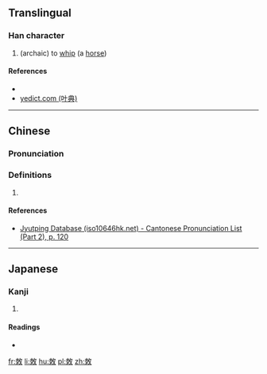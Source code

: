 ==Translingual==

===Han character===
{{Han char|rn=66|rad=攴|as=06|sn=10|four=|canj=木月人大 (DBOK)|ids=⿰[[朿]][[攵]]}}

# (archaic) to [[whip]] (a [[horse]])

====References====
* {{Han ref|kx=0470.100|dkj=13175|dj=0820.160|hdz=21457.020|uh=6547|ud=25927}}
*[http://yedict.com/htm/65/6547.htm yedict.com (叶典)]

----

==Chinese==
{{zh-forms}}

===Pronunciation===
{{zh-pron
|m=cè
|c=caak3
|h=
|md=
|mn=
|w=
|mc=
|oc=
|cat=n
}}

===Definitions===
{{zh-hanzi}}

# {{rfdef|lang=zh}}

====References====
*[http://www.iso10646hk.net/jp/document/download.jsp Jyutping Database (iso10646hk.net) - Cantonese Pronunciation List (Part 2), p. 120]

----

==Japanese==

===Kanji===
{{ja-kanji|grade=|rs=攴06}}

# {{defn|lang=ja|sort=攴06}}

====Readings====
* {{ja-readings|on=[[さく]] (saku), [[しゃく]] (shaku)|kun=[[むちうつ]] (muchiutsu)}}

[[fr:敇]]
[[li:敇]]
[[hu:敇]]
[[pl:敇]]
[[zh:敇]]